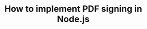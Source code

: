 ---
title: 'How to implement PDF signing in Node.js'
slug: post-6
publishedAt: 2024-01-20
draft: true
---
